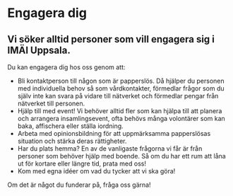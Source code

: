 # Engagera dig

## Vi söker alltid personer som vill engagera sig i IMÄI Uppsala.

Du kan engagera dig hos oss genom att:

* Bli kontaktperson till någon som är papperslös. Då hjälper du personen med individuella behov så som vårdkontakter, förmedlar frågor som du själv inte kan svara på vidare till nätverket och förmedlar pengar från nätverket till personen.
* Hjälp till med event! Vi behöver alltid fler som kan hjälpa till att planera och arrangera insamlingsevent, ofta behövs många volontärer som kan baka, affischera eller ställa iordning.
* Arbeta med opinionsbildning för att uppmärksamma papperslösas situation och stärka deras rättigheter.
* Har du plats hemma? En av de vanligaste frågorna vi får är från personer som behöver hjälp med boende. Så om du har ett rum att låna ut för kortare eller längre tid, prata med oss!
* Kom med egna idéer om vad du tycker att vi ska göra!

Om det är något du funderar på, fråga oss gärna!
